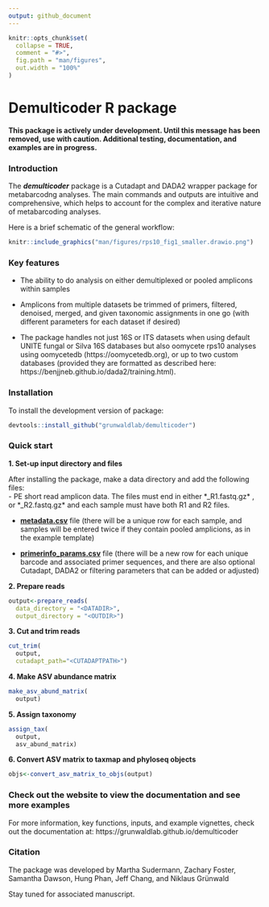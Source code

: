 ```yaml
---
output: github_document
---
```


```r
knitr::opts_chunk$set(
  collapse = TRUE,
  comment = "#>",
  fig.path = "man/figures",
  out.width = "100%"
)
```

# Demulticoder R package

**This package is actively under development. Until this message has been removed, use with caution. Additional testing, documentation, and examples are in progress.**

### Introduction

The ***demulticoder*** package is a Cutadapt and DADA2 wrapper package for metabarcodng analyses. The main commands and outputs are intuitive and comprehensive, which helps to account for the complex and iterative nature of metabarcoding analyses. 

Here is a brief schematic of the general workflow:

```r
knitr::include_graphics("man/figures/rps10_fig1_smaller.drawio.png")
```

### Key features
- The ability to do analysis on either demultiplexed or pooled amplicons within samples  

- Amplicons from multiple datasets be trimmed of primers, filtered, denoised, merged, and given taxonomic assignments in one go (with different parameters for each dataset if desired)  

- The package handles not just 16S or ITS datasets when using default UNITE fungal or Silva 16S databases but also oomycete rps10 analyses using oomycetedb (https://oomycetedb.org), or up to two custom databases (provided they are formatted as described here: https://benjjneb.github.io/dada2/training.html).

### Installation

To install the development version of package: 

```r
devtools::install_github("grunwaldlab/demulticoder")
```

### Quick start

**1. Set-up input directory and files**  

After installing the package, make a data directory and add the following files:  
  -  PE short read amplicon data. The files must end in either *_R1.fastq.gz* , or *_R2.fastq.gz* and each sample must have both R1 and R2 files.
  
  -  [**metadata.csv**](https://github.com/grunwaldlab/demulticoder/blob/main/inst/extdata/metadata.csv) file (there will be a unique row for each sample, and samples will be entered twice if they contain pooled amplicions, as in the example template)  
  
  -  [**primerinfo_params.csv**](https://github.com/grunwaldlab/demulticoder/blob/main/inst/extdata/primerinfo_params.csv) file (there will be a new row for each unique barcode and associated primer sequences, and there are also optional Cutadapt, DADA2 or filtering parameters that can be added or adjusted)

**2. Prepare reads** 
```r
output<-prepare_reads(
  data_directory = "<DATADIR>",
  output_directory = "<OUTDIR>")
```

**3. Cut and trim reads** 
```r
cut_trim(
  output,
  cutadapt_path="<CUTADAPTPATH>")
```

**4. Make ASV abundance matrix** 
```r
make_asv_abund_matrix(
  output)
```

**5. Assign taxonomy** 
```r
assign_tax(
  output,
  asv_abund_matrix)
```

**6. Convert ASV matrix to taxmap and phyloseq objects** 
```r
objs<-convert_asv_matrix_to_objs(output)
```

### Check out the website to view the documentation and see more examples 

For more information, key functions, inputs, and example vignettes, check out the documentation at: https://grunwaldlab.github.io/demulticoder

### Citation

The package was developed by Martha Sudermann, Zachary Foster, Samantha Dawson, Hung Phan, Jeff Chang, and Niklaus Grünwald

Stay tuned for associated manuscript. 